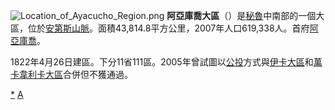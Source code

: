 {{unreferenced|time=2012-3-17}} 
[[File:Location_of_Ayacucho_Region.png|right]]
'''阿亞庫喬大區'''（{{lang|es|Departamento de Ayacucho}}）是[[秘魯|秘魯]]中南部的一個大區，位於[[安第斯山脈|安第斯山脈]]。面積43,814.8平方公里，2007年人口619,338人。首府[[阿亞庫喬|阿亞庫喬]]。

1822年4月26日建區。下分11省111區。2005年曾試圖以[[公投|公投]]方式與[[伊卡大區|伊卡大區]]和[[萬卡韋利卡大區|萬卡韋利卡大區]]合併但不獲通過。

{{秘鲁区份}}
{{秘魯省份|state=collapsed}}
{{秘鲁行政区划小作品}}
[[Category:阿亚库乔大区|*]]
[[Category:秘鲁大区|A]]